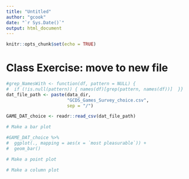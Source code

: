 ```yaml
---
title: "Untitled"
author: "gcook"
date: "`r Sys.Date()`"
output: html_document
---
```


```r
knitr::opts_chunk$set(echo = TRUE)
```

# **Class Exercise: move to new file**

```r
#grep_NamesWith <- function(df, pattern = NULL) {
#  if (!is.null(pattern)) { names(df)[grep(pattern, names(df))]  }}
dat_file_path <- paste(data_dir,
                       "GCDS_Games_Survey_choice.csv", 
                       sep = "/")

GAME_DAT_choice <- readr::read_csv(dat_file_path)

# Make a bar plot

#GAME_DAT_choice %>%
#  ggplot(., mapping = aes(x = `most pleasurable`)) +
#  geom_bar()

# Make a point plot

# Make a column plot

```

